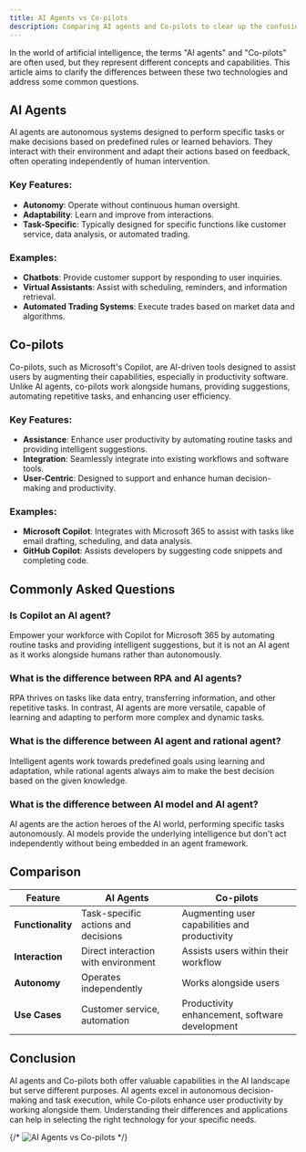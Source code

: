 ```yaml
---
title: AI Agents vs Co-pilots
description: Comparing AI agents and Co-pilots to clear up the confusion
---
```


In the world of artificial intelligence, the terms "AI agents" and "Co-pilots" are often used, but they represent different concepts and capabilities. This article aims to clarify the differences between these two technologies and address some common questions.

## AI Agents

AI agents are autonomous systems designed to perform specific tasks or make decisions based on predefined rules or learned behaviors. They interact with their environment and adapt their actions based on feedback, often operating independently of human intervention.

### Key Features:
- **Autonomy**: Operate without continuous human oversight.
- **Adaptability**: Learn and improve from interactions.
- **Task-Specific**: Typically designed for specific functions like customer service, data analysis, or automated trading.

### Examples:
- **Chatbots**: Provide customer support by responding to user inquiries.
- **Virtual Assistants**: Assist with scheduling, reminders, and information retrieval.
- **Automated Trading Systems**: Execute trades based on market data and algorithms.

## Co-pilots

Co-pilots, such as Microsoft's Copilot, are AI-driven tools designed to assist users by augmenting their capabilities, especially in productivity software. Unlike AI agents, co-pilots work alongside humans, providing suggestions, automating repetitive tasks, and enhancing user efficiency.

### Key Features:
- **Assistance**: Enhance user productivity by automating routine tasks and providing intelligent suggestions.
- **Integration**: Seamlessly integrate into existing workflows and software tools.
- **User-Centric**: Designed to support and enhance human decision-making and productivity.

### Examples:
- **Microsoft Copilot**: Integrates with Microsoft 365 to assist with tasks like email drafting, scheduling, and data analysis.
- **GitHub Copilot**: Assists developers by suggesting code snippets and completing code.

## Commonly Asked Questions

### Is Copilot an AI agent?
Empower your workforce with Copilot for Microsoft 365 by automating routine tasks and providing intelligent suggestions, but it is not an AI agent as it works alongside humans rather than autonomously.

### What is the difference between RPA and AI agents?
RPA thrives on tasks like data entry, transferring information, and other repetitive tasks. In contrast, AI agents are more versatile, capable of learning and adapting to perform more complex and dynamic tasks.

### What is the difference between AI agent and rational agent?
Intelligent agents work towards predefined goals using learning and adaptation, while rational agents always aim to make the best decision based on the given knowledge.

### What is the difference between AI model and AI agent?
AI agents are the action heroes of the AI world, performing specific tasks autonomously. AI models provide the underlying intelligence but don't act independently without being embedded in an agent framework.


## Comparison

| Feature                | AI Agents                         | Co-pilots                                 |
|------------------------|-----------------------------------|-------------------------------------------|
| **Functionality**      | Task-specific actions and decisions | Augmenting user capabilities and productivity |
| **Interaction**        | Direct interaction with environment | Assists users within their workflow       |
| **Autonomy**           | Operates independently             | Works alongside users                     |
| **Use Cases**          | Customer service, automation      | Productivity enhancement, software development |

## Conclusion

AI agents and Co-pilots both offer valuable capabilities in the AI landscape but serve different purposes. AI agents excel in autonomous decision-making and task execution, while Co-pilots enhance user productivity by working alongside them. Understanding their differences and applications can help in selecting the right technology for your specific needs.

{/* ![AI Agents vs Co-pilots](./ai-agents-vs-co-pilots.avif) */}
